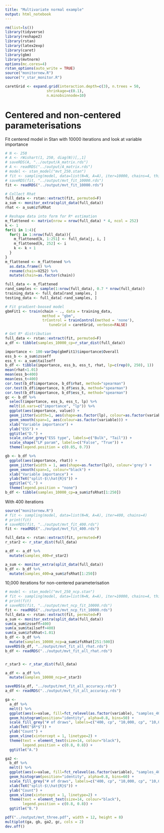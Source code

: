 ```yaml
---
title: "Multivariate normal example"
output: html_notebook
---
```


```r
rm(list=ls())
library(tidyverse)
library(reshape2)
library(rstan)
library(latex2exp)
library(caret)
library(gbm)
library(mvtnorm)
options(mc.cores=4)
rstan_options(auto_write = TRUE)
source("monitornew.R")
source("r_star_monitor.R")

caretGrid <- expand.grid(interaction.depth=c(3), n.trees = 50,
                   shrinkage=c(0.1),
                   n.minobsinnode=10)
```

# Centered and non-centered parameterisations
Fit centered model in Stan with 10000 iterations and look at variable importance
```r
# N <- 250
# A <- rWishart(1, 250, diag(N))[,,1]
# saveRDS(A, "../output/A_matrix.rds")
# A <- readRDS("../output/A_matrix.rds")
# model <- stan_model("mvt_250.stan")
# fit <- sampling(model, data=list(N=N, A=A), iter=10000, chains=4, thin=5)
# saveRDS(fit, "../output/mvt_fit_10000.rds")
fit <- readRDS("../output/mvt_fit_10000.rds")

# Collect Rhat
full_data <- rstan::extract(fit, permuted=F)
a_sum <- monitor_extra(split_data(full_data))
rhat <- a_sum$zfsRhat

# Reshape data into form for R* estimation
m_flattened <- matrix(nrow = nrow(full_data) * 4, ncol = 252)
k <- 1
for(i in 1:4){
  for(j in 1:nrow(full_data)){
    m_flattened[k, 1:251] <- full_data[j, i, ]
    m_flattened[k, 252] <- i
    k <- k + 1
  }
}
m_flattened <- m_flattened %>% 
  as.data.frame() %>% 
  rename(chain=V252) %>% 
  mutate(chain=as.factor(chain))

full_data <- m_flattened
rand_samples <- sample(1:nrow(full_data), 0.7 * nrow(full_data))
training_data <- full_data[rand_samples, ]
testing_data <- full_data[-rand_samples, ]

# Fit gradient-boosed model
gbmFit1 <- train(chain ~ ., data = training_data, 
                 method = "gbm",
                 trControl = trainControl(method = 'none'), 
                    tuneGrid = caretGrid, verbose=FALSE)

# Get R* distribution
full_data <- rstan::extract(fit, permuted=F)
a_df <- tibble(samples_10000_cp=r_star_dist(full_data))

importance <- 100-varImp(gbmFit1)$importance$Overall
ess_b <- a_sum$zsseff
ess_t <- a_sum$tailseff
b_df <- tibble(importance, ess_b, ess_t, rhat, lp=c(rep(0, 250), 1))
mean(rhat<1.01)
mean(ess_b<400)
mean(ess_t<400)
cor.test(b_df$importance, b_df$rhat, method="spearman")
cor.test(b_df$importance, b_df$ess_b, method="spearman")
cor.test(b_df$importance, b_df$ess_t, method="spearman")
gc <- b_df %>%
  select(importance, ess_b, ess_t, lp) %>% 
  melt(id.vars=c("importance", "lp")) %>% 
  ggplot(aes(importance, value)) +
  geom_jitter(width=1, aes(shape=as.factor(lp), colour=as.factor(variable))) +
  geom_smooth(span=1, aes(colour=as.factor(variable))) +
  xlab("Variable importance") +
  ylab("ESS") +
  ggtitle("D.") +
  scale_color_grey("ESS type", labels=c("Bulk", "Tail")) +
  scale_shape("LP param", labels=c("False", "True")) +
  theme(legend.position = c(0.85, 0.7))

gb <- b_df %>%
  ggplot(aes(importance, rhat)) +
  geom_jitter(width = 1, aes(shape=as.factor(lp)), colour='grey') +
  geom_smooth(span=1, colour="black") +
  xlab("Variable importance") +
  ylab(TeX("split-$\\hat{R}$")) +
  ggtitle("C.") +
  theme(legend.position = "none")
b_df <- tibble(samples_10000_cp=a_sum$zfsRhat[1:250])
```

With 400 iterations
```r
source("monitornew.R")
# fit <- sampling(model, data=list(N=N, A=A), iter=400, chains=4)
# print(fit)
# saveRDS(fit, "../output/mvt_fit_400.rds")
fit <- readRDS("../output/mvt_fit_400.rds")

full_data <- rstan::extract(fit, permuted=F)
r_star2 <- r_star_dist(full_data)

a_df <- a_df %>%
  mutate(samples_400=r_star2)

a_sum <- monitor_extra(split_data(full_data))
b_df <- b_df %>%
  mutate(samples_400=a_sum$zfsRhat[1:250])
```

10,000 iterations for non-centered parameterisation
```r
# model <- stan_model("mvt_250_ncp.stan")
# fit <- sampling(model, data=list(N=N, A=A), iter=10000, chains=4, thin=5)
# print(fit)
# saveRDS(fit, "../output/mvt_ncp_fit_10000.rds")
fit <- readRDS("../output/mvt_ncp_fit_10000.rds")
full_data <- rstan::extract(fit, permuted=F)
a_sum <- monitor_extra(split_data(full_data))
sum(a_sum$zsseff>400)
sum(a_sum$tailseff>400)
sum(a_sum$zfsRhat<1.01)
b_df <- b_df %>%
  mutate(samples_10000_ncp=a_sum$zfsRhat[251:500])
saveRDS(b_df, "../output/mvt_fit_all_rhat.rds")
b_df <- readRDS("../output/mvt_fit_all_rhat.rds")


r_star3 <- r_star_dist(full_data)

a_df <- a_df %>%
  mutate(samples_10000_ncp=r_star3)

saveRDS(a_df, "../output/mvt_fit_all_accuracy.rds")
a_df <- readRDS("../output/mvt_fit_all_accuracy.rds")

ga <- 
  a_df %>% 
  melt() %>% 
  ggplot(aes(x=value, fill=fct_relevel(as.factor(variable), "samples_400", "samples_10000_cp", "samples_10000_ncp"))) +
  geom_histogram(position="identity", alpha=0.8, bins=50) +
  scale_fill_grey("# of draws", labels=c("400, cp", "10,000, cp", "10,000, ncp")) +
  xlab(TeX("$R*$")) +
  ylab("Count") +
  geom_vline(xintercept = 1, linetype=2) +
  theme(text = element_text(size=14, colour="black"),
        legend.position = c(0.8, 0.8)) +
  ggtitle("A.")

ga2 <- 
  b_df %>% 
  melt() %>% 
  ggplot(aes(x=value, fill=fct_relevel(as.factor(variable), "samples_400", "samples_10000_cp", "samples_10000_ncp"))) +
  geom_histogram(position="identity", alpha=0.8, bins=60) +
  scale_fill_grey("# of draws", labels=c("400, cp", "10,000, cp", "10,000, ncp")) +
  xlab(TeX("split-$\\hat{R}$")) +
  ylab("Count") +
  geom_vline(xintercept = 1, linetype=2) +
  theme(text = element_text(size=14, colour="black"),
        legend.position = c(0.8, 0.8)) +
  ggtitle("B.")

pdf("../output/mvt_three.pdf", width = 12, height = 8)
multiplot(ga, gb, ga2, gc, cols = 2)
dev.off()
```

